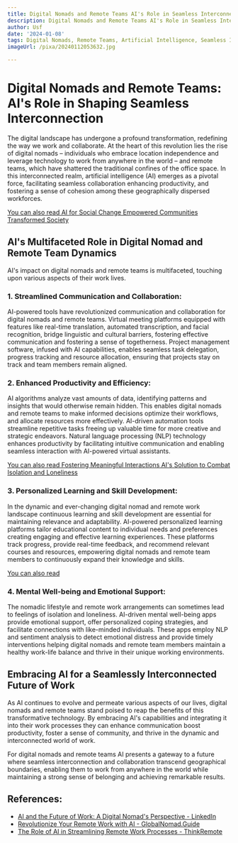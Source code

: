 ```yaml
---
title: Digital Nomads and Remote Teams AI's Role in Seamless Interconnection
description: Digital Nomads and Remote Teams AI's Role in Seamless Interconnection
author: Usf
date: '2024-01-08'
tags: Digital Nomads, Remote Teams, Artificial Intelligence, Seamless Interconnection
imageUrl: /pixa/20240112053632.jpg

---
```

# Digital Nomads and Remote Teams: AI's Role in Shaping Seamless Interconnection

The digital landscape has undergone a profound transformation, redefining  the way we work and collaborate. At the heart of this revolution lies the rise of digital nomads – individuals who embrace location independence and leverage technology  to work from anywhere in the world – and remote teams, which have shattered the traditional confines of the office space. In this interconnected realm, artificial intelligence  (AI) emerges as  a pivotal force, facilitating  seamless collaboration enhancing productivity,  and fostering a sense of cohesion among these geographically dispersed workforces.

[You can also  read AI for Social Change Empowered Communities Transformed Society](AI%20for%20Social%20Change%20Empowered%20Communities%2C%20Transformed%20Society)


## AI's Multifaceted Role  in Digital Nomad and Remote Team  Dynamics

AI's impact on digital nomads and  remote teams is multifaceted, touching upon various aspects of their work  lives.

### 1. Streamlined Communication and Collaboration:

AI-powered tools have revolutionized communication and collaboration for digital nomads and remote teams. Virtual meeting platforms equipped  with  features like real-time  translation, automated transcription, and facial recognition, bridge linguistic and cultural barriers, fostering effective communication and fostering a sense of  togetherness. Project  management software,  infused with AI capabilities,  enables seamless  task delegation, progress tracking and resource allocation, ensuring that projects stay on track and team members remain aligned.

### 2. Enhanced Productivity and  Efficiency:

AI algorithms analyze vast amounts of data, identifying patterns  and insights that would otherwise remain hidden. This enables digital nomads and remote teams to make informed decisions optimize their workflows, and allocate resources more effectively. AI-driven automation tools  streamline repetitive tasks freeing up valuable time for more creative and strategic  endeavors. Natural language processing (NLP) technology  enhances productivity by facilitating intuitive communication and enabling seamless interaction with AI-powered virtual assistants.

[You can  also read Fostering Meaningful Interactions AI's Solution to Combat Isolation and  Loneliness](Fostering%20Meaningful%20Interactions%20AI%27s%20Solution%20to%20Combat%20Isolation%20and%20Loneliness)


### 3. Personalized Learning and Skill Development:

In  the dynamic and ever-changing digital nomad and remote work landscape continuous learning and skill development are essential for  maintaining relevance and adaptability. AI-powered personalized learning  platforms tailor educational content to individual needs and preferences creating engaging and effective learning experiences.  These platforms track progress, provide real-time feedback, and recommend  relevant courses and resources, empowering digital nomads and remote team members to continuously expand their knowledge and  skills.

[You can also  read ]()


### 4. Mental Well-being and Emotional Support:

The nomadic lifestyle and remote work arrangements can sometimes lead to feelings of isolation  and loneliness. AI-driven  mental well-being  apps provide emotional support, offer personalized coping strategies, and  facilitate  connections with like-minded individuals. These apps employ NLP  and sentiment analysis  to detect emotional distress and provide timely interventions helping digital nomads and remote team members maintain a healthy work-life balance and thrive in their unique working environments.

##  Embracing  AI  for a Seamlessly Interconnected Future  of Work

As AI continues to evolve  and  permeate various aspects  of our lives, digital nomads  and  remote teams stand poised to reap the benefits of this  transformative technology. By embracing AI's capabilities and integrating it into their work processes they can enhance  communication boost  productivity, foster  a sense of community, and thrive in the dynamic and interconnected world of work.

For digital nomads and remote teams AI presents a gateway to a future where seamless interconnection and collaboration transcend  geographical boundaries, enabling them to work from anywhere in the world while maintaining a strong sense of belonging and achieving remarkable results.

## References:
- [AI and the Future of Work: A Digital Nomad's Perspective - LinkedIn](https://www.linkedin.com/pulse/ai-future-work-digital-nomads-perspective-mid-career-coach)
- [Revolutionize Your Remote Work with AI - GlobalNomad.Guide](https://globalnomad.guide/revolutionize-your-remote-work-with-ai-tools-for-the-modern-digital-nomad/)
- [The Role of AI in Streamlining Remote Work Processes - ThinkRemote](https://thinkremote.com/streamlining-remote-work-processes-with-ai/)
